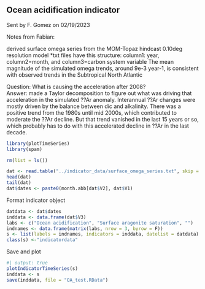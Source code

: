## Ocean acidification indicator

Sent by F. Gomez on 02/19/2023

Notes from Fabian:

derived surface omega series from the MOM-Topaz hindcast 0.10deg resolution model \*txt files have this structure: column1: year, column2=month, and column3=carbon system variable The mean magnitude of the simulated omega trends, around 9e-3 year-1, is consistent with observed trends in the Subtropical North Atlantic

Question: What is causing the acceleration after 2008?\
Answer: made a Taylor decomposition to figure out what was driving that acceleration in the simulated ??Ar anomaly. Interannual ??Ar changes were mostly driven by the balance between dic and alkalinity. There was a positive trend from the 1980s until mid 2000s, which contributed to moderate the ??Ar decline. But that trend vanished in the last 15 years or so, which probably has to do with this accelerated decline in ??Ar in the last decade.

```r
library(plotTimeSeries)
library(spam)
```

```r
rm(list = ls())

dat <- read.table("../indicator_data/surface_omega_series.txt", skip = 0, header = F)
head(dat)
tail(dat)
dat$dates <- paste0(month.abb[dat$V2], dat$V1)
```

Format indicator object

```r
datdata <- dat$dates 
inddata <- data.frame(dat$V3) 
labs <- c("Ocean acidification", "Surface aragonite saturation", "") 
indnames <- data.frame(matrix(labs, nrow = 3, byrow = F)) 
s <- list(labels = indnames, indicators = inddata, datelist = datdata)
class(s) <-"indicatordata"
```

Save and plot

```r
#| output: true
plotIndicatorTimeSeries(s)
inddata <- s 
save(inddata, file = "OA_test.RData")
```
